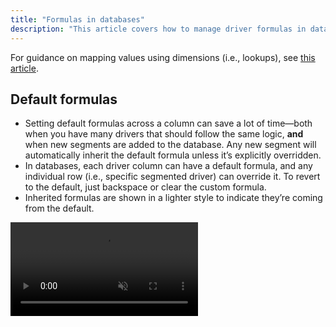 ```yaml
---
title: "Formulas in databases"
description: "This article covers how to manage driver formulas in databases to support scalable, dimensional modeling in Runway. "
---
```


For guidance on mapping values using dimensions (i.e., lookups), see [this article](https://docs.runway.com/guides/modeling/lookups).

## Default formulas

- Setting default formulas across a column can save a lot of time—both when you have many drivers that should follow the same logic, **and** when new segments are added to the database. Any new segment will automatically inherit the default formula unless it’s explicitly overridden.
- In databases, each driver column can have a default formula, and any individual row (i.e., specific segmented driver) can override it. To revert to the default, just backspace or clear the custom formula.
- Inherited formulas are shown in a lighter style to indicate they’re coming from the default.

<video muted autoplay="true" loop controls playsinline="true" class="doc-video" src="https://documentation.runwaydev.com/videos/Default-Formulas-Demo.mp4" />

## Formula inheritance

To make modeling at scale simple—while keeping it easy to override when needed—Runway applies **smart defaults** to fill in missing formulas.

When editing a formula, you can **hover over the formula editor** to see where the value is being inherited from.

Runway follows a clear set of rules to determine how formulas are inherited and overridden.

### **Actuals formula** inheritance hierarchy

Runway applies the actuals formula using the following order of precedence:

1. An **explicitly set actuals formula** for the driver
2. A **default actuals formula** set at the column level in the database
3. If no actuals formula is available, the driver falls back to its **forecast formula**

### Forecast formula inheritance hierarchy

Similarly, forecast formulas follow this order of precedence:

1. An **explicitly set forecast formula** for the driver
2. A **default forecast formula** set at the column level in the database
3. If none is set, Runway uses the **global default formula**: `self * last month`

For example, if only a forecast formula is set at the column level, every driver in that column will automatically inherit that formula—unless an override is applied.

## Dynamic formulas using _This Segment_

In highly dimensional models, when you want to apply similar logic across many segments (like forecasting product usage or modeling revenue per customer), you can use **_This Segment_** to write formulas that scale.

- **_This Segment_** refers to **other data that shares some or all of the same dimensional attributes** as the driver you’re writing the formula for.
- It allows you to write a **single formula** that dynamically adjusts based on the segment it’s applied to—helping you avoid repetitive formulas and reduce the chance of errors.
- While most commonly used within the same database, **_This Segment_** also works **across different databases**.
- You can also use **dimension filters** inside _This Segment_ to fine-tune the match—for example, matching on just one shared dimension if that’s all that’s needed.

Let’s walk through some common use cases where _This Segment_ helps scale your modeling logic and keep things simple.

<Tip>
  When chaining formulas together in databases, the **Timeseries view** is a great way to see how logic flows across multiple drivers. You’ll be able to view all default formulas side by side, and edit them directly by clicking the **ƒ** icon for each driver to see how changes propagate.

  You can switch to this view via: **Customize → View as → Timeseries**.\
  \
  ![View Db As Timeseries Exaplined Pn](/images/databases/4/view-db-as-timeseries-exaplined.png)
</Tip>

### Example: Dynamic default formula using _This Segment_

In this example, we use the _This Segment_ to populate a default formula that applies consistent logic across all segments in the database. Below is a video and diagram to help illustrate how it works.

<video muted autoplay="true" loop controls playsinline="true" class="doc-video" src="https://documentation.runwaydev.com/videos/This-Segment-Defaults-Simple.mp4" />

![Dim DB Overview Diagram Pn](/images/Dim-DB-Overview-Diagram.png)

### **Example: Dynamic filters using dimensions**

Sometimes, you may want to filter based on partial match with a segment—for example, matching on a single dimension rather than all of them. With _This Segment_, you can apply dynamic filters across **all dimensions** or a **subset of them**, directly from the filter menu.

Let’s walk through an example: you want to calculate what percentage of each product’s usage is consumed by each customer.

<video muted autoplay="true" loop controls playsinline="true" class="doc-video" src="https://documentation.runwaydev.com/videos/Dimension-Filter-Partial-Match.mp4" />

In the filter menu:

- If you want to match across **all** the dimensions in the segment (e.g. match on Customer Name \+ Product), you can use the **Segment** filter.
- To apply the dynamic filters for specific dimensions, you can select the relevant dimension and then use the **This \<dimension name\> **option.

When choosing what to filter:

- Selecting a **formula pill with the database name and icon** lets you filter on **any column** in that database.
- Selecting a **formula pill with just the driver name** limits you to filtering on **columns the driver is segmented by.**

![images/databases/partial-this-segment-filter.png](/images/databases/partial-this-segment-filter.png)

### Example: Dynamic filters using driver values

**Numeric drivers**

There’s one more powerful use case for _This Segment_—using it to dynamically match on **driver values**, not just dimensions. This allows you to reference a value from one driver based on the value of another, similar to `VLOOKUP()` in Excel—but more robust.

Let’s walk through an example. You want to charge customers different unit prices based on their usage tier thresholds.

Imagine you have a database of **usage tiers** with associated **unit prices**, and you're trying to calculate how much to charge each customer.

![images/databases/dynamic-filters-overview.png](/images/databases/dynamic-filters-overview.png)

To perform this match, we can simply apply a formula that multiplies: `each customers # transactions` \* `unit price for their usage tier`

You can then use _This Segment_ in the filter menu to dynamically select the correct unit price for each customer based on their usage level.

<video muted autoplay="true" loop controls playsinline="true" class="doc-video" src="https://documentation.runwaydev.com/videos/Dynamic-Driver-Value-Filters.mp4" />

### Date drivers

You can also use _This Segment_ to dynamically filter based on **date driver values**—a powerful technique often used in cohort or revenue recognition models.

When filtering a database by a date column, you'll see the option to use **\<date driver value\>** as the filter value. This allows you to reference dates from your model—such as contract start dates, signup dates, or feature release dates.

To apply this dynamically for each segment, use _This Segment_ when selecting the date driver. That way, each segment uses **its own corresponding date** to filter the data.

<video muted autoplay="true" loop controls playsinline="true" class="doc-video" src="https://documentation.runwaydev.com/videos/Dynamic-Date-Filters-Segment.mp4" />